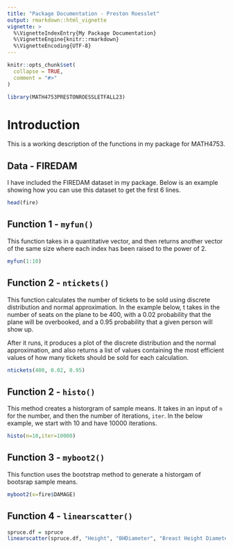 ```yaml
---
title: "Package Documentation - Preston Roesslet"
output: rmarkdown::html_vignette
vignette: >
  %\VignetteIndexEntry{My Package Documentation}
  %\VignetteEngine{knitr::rmarkdown}
  %\VignetteEncoding{UTF-8}
---
```


```r
knitr::opts_chunk$set(
  collapse = TRUE,
  comment = "#>"
)
```

```r
library(MATH4753PRESTONROESSLETFALL23)
```

# Introduction
This is a working description of the functions in my package for MATH4753.

## Data - FIREDAM

I have included the FIREDAM dataset in my package. Below is an example showing how you can use this dataset to get the first 6 lines.
```r
head(fire)
```

## Function 1 - `myfun()`

This function takes in a quantitative vector, and then returns another vector of the same size where each index has been raised to the power of 2.

```r
myfun(1:10)
```

## Function 2 - `ntickets()`

This function calculates the number of tickets to be sold using discrete distribution and normal approximation. In the example below, t takes in the number of seats on the plane to be 400, with a 0.02 probability that the plane will be overbooked, and a 0.95 probability that a given person will show up.

After it runs, it produces a plot of the discrete distribution and the normal approximation, and also returns a list of values containing the most efficient values of how many tickets should be sold for each calculation.

```r
ntickets(400, 0.02, 0.95)
```

## Function 2 - `histo()`
This method creates a historgram of sample means. It takes in an input of `n` for the number, and then the number of iterations, `iter`. In the below example, we start with 10 and have 10000 iterations.
```r
histo(n=10,iter=10000)
```

## Function 3 - `myboot2()`

This function uses the bootstrap method to generate a historgam of bootsrap sample means.

```r
myboot2(x=fire$DAMAGE)
```

## Function 4 - `linearscatter()`

```r
spruce.df = spruce
linearscatter(spruce.df, "Height", "BHDiameter", "Breast Height Diameter (cm)", "Height (m)")
```
